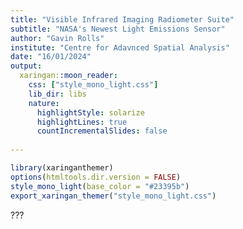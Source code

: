 ```yaml
---
title: "Visible Infrared Imaging Radiometer Suite"
subtitle: "NASA's Newest Light Emissions Sensor"
author: "Gavin Rolls"
institute: "Centre for Adavnced Spatial Analysis"
date: "16/01/2024"
output:
  xaringan::moon_reader:
    css: ["style_mono_light.css"]
    lib_dir: libs
    nature:
      highlightStyle: solarize
      highlightLines: true
      countIncrementalSlides: false
  
---
```


```r
library(xaringanthemer)
options(htmltools.dir.version = FALSE)
style_mono_light(base_color = "#23395b")
export_xaringan_themer("style_mono_light.css")
```

???
